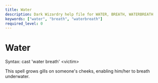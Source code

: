 ```yaml
---
title: Water
description: Dark Wizardry help file for WATER, BREATH, WATERBREATH
keywords: ["water", "breath", "waterbreath"]
required_level: 0
---
```


# Water

Syntax: cast 'water breath' \<victim\>  

This spell grows gills on someone's cheeks, enabling him/her to breath  
underwater.